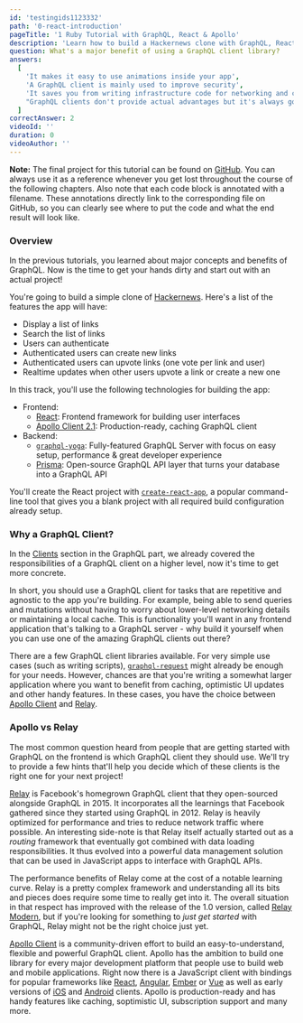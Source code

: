 ```yaml
---
id: 'testingids1123332'
path: '0-react-introduction'
pageTitle: '1 Ruby Tutorial with GraphQL, React & Apollo'
description: 'Learn how to build a Hackernews clone with GraphQL, React & Apollo Client. Use create-react-app for the frontend and graphql-yoga & Prisma for the backend.'
question: What's a major benefit of using a GraphQL client library?
answers:
  [
    'It makes it easy to use animations inside your app',
    'A GraphQL client is mainly used to improve security',
    'It saves you from writing infrastructure code for networking and caching',
    "GraphQL clients don't provide actual advantages but it's always good to use 3rd party libraries",
  ]
correctAnswer: 2
videoId: ''
duration: 0
videoAuthor: ''
---
```


**Note:** The final project for this tutorial can be found on
[GitHub](https://github.com/howtographql/react-apollo). You can always use it as
a reference whenever you get lost throughout the course of the following chapters.
Also note that each code block is annotated with a filename. These annotations directly
link to the corresponding file on GitHub, so you can clearly see where to put the code
and what the end result will look like.

### Overview

In the previous tutorials, you learned about major concepts and benefits of GraphQL.
Now is the time to get your hands dirty and start out with an actual project!

You're going to build a simple clone of [Hackernews](https://news.ycombinator.com/).
Here's a list of the features the app will have:

- Display a list of links
- Search the list of links
- Users can authenticate
- Authenticated users can create new links
- Authenticated users can upvote links (one vote per link and user)
- Realtime updates when other users upvote a link or create a new one

In this track, you'll use the following technologies for building the app:

- Frontend:
  - [React](https://facebook.github.io/react/): Frontend framework for building user interfaces
  - [Apollo Client 2.1](https://github.com/apollographql/apollo-client): Production-ready, caching GraphQL client
- Backend:
  - [`graphql-yoga`](https://github.com/prisma/graphql-yoga/): Fully-featured GraphQL
    Server with focus on easy setup, performance & great developer experience
  - [Prisma](https://www.prisma.io/): Open-source GraphQL API layer that turns your
    database into a GraphQL API

You'll create the React project with [`create-react-app`](https://github.com/facebookincubator/create-react-app), a popular command-line tool that gives you a blank project with all required build configuration already setup.

### Why a GraphQL Client?

In the [Clients](/advanced/0-clients/) section in the GraphQL part, we already
covered the responsibilities of a GraphQL client on a higher level, now it's time
to get more concrete.

In short, you should use a GraphQL client for tasks that are repetitive and agnostic
to the app you're building. For example, being able to send queries and mutations
without having to worry about lower-level networking details or maintaining a local
cache. This is functionality you'll want in any frontend application that's talking
to a GraphQL server - why build it yourself when you can use one of the amazing
GraphQL clients out there?

There are a few GraphQL client libraries available. For very simple use cases
(such as writing scripts), [`graphql-request`](https://github.com/prisma/graphql-request)
might already be enough for your needs. However, chances are that you're writing
a somewhat larger application where you want to benefit from caching,
optimistic UI updates and other handy features. In these cases, you have
the choice between [Apollo Client](https://github.com/apollographql/apollo-client)
and [Relay](https://facebook.github.io/relay/).

### Apollo vs Relay

The most common question heard from people that are getting started with GraphQL
on the frontend is which GraphQL client they should use. We'll try to provide a
few hints that'll help you decide which of these clients is the right one for
your next project!

[Relay](https://facebook.github.io/relay/) is Facebook's homegrown GraphQL client
that they open-sourced alongside GraphQL in 2015. It incorporates all the learnings
that Facebook gathered since they started using GraphQL in 2012. Relay is heavily
optimized for performance and tries to reduce network traffic where possible. An
interesting side-note is that Relay itself actually started out as a
_routing_ framework that eventually got combined with data loading responsibilities.
It thus evolved into a powerful data management solution that can be used in
JavaScript apps to interface with GraphQL APIs.

The performance benefits of Relay come at the cost of a notable learning curve.
Relay is a pretty complex framework and understanding all its bits and pieces
does require some time to really get into it. The overall situation in that
respect has improved with the release of the 1.0 version, called
[Relay Modern](https://facebook.github.io/relay/docs/en/introduction-to-relay.html),
but if you're looking for something to _just get started_ with GraphQL, Relay
might not be the right choice just yet.

[Apollo Client](https://github.com/apollographql/apollo-client) is a community-driven
effort to build an easy-to-understand, flexible and powerful GraphQL client.
Apollo has the ambition to build one library for every major development
platform that people use to build web and mobile applications. Right now
there is a JavaScript client with bindings for popular frameworks like [
React](https://github.com/apollographql/react-apollo),
[Angular](https://github.com/apollographql/apollo-angular),
[Ember](https://github.com/bgentry/ember-apollo-client) or
[Vue](https://github.com/Akryum/vue-apollo) as well as early versions of
[iOS](https://github.com/apollographql/apollo-ios) and
[Android](https://github.com/apollographql/apollo-android) clients.
Apollo is production-ready and has handy features like caching,
soptimistic UI, subscription support and many more.
